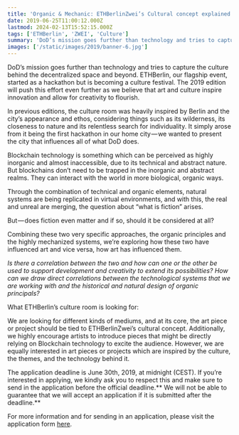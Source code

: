 ```yaml
---
title: 'Organic & Mechanic: ETHBerlinZwei’s Cultural concept explained'
date: 2019-06-25T11:00:12.000Z
lastmod: 2024-02-13T15:52:15.000Z
tags: ['ETHBerlin', 'ZWEI', 'Culture']
summary: 'DoD’s mission goes further than technology and tries to capture the culture behind the decentralized space and beyond. ETHBerlin, our…'
images: ['/static/images/2019/banner-6.jpg']
---
```


DoD’s mission goes further than technology and tries to capture the culture behind the decentralized space and beyond. ETHBerlin, our flagship event, started as a hackathon but is becoming a culture festival. The 2019 edition will push this effort even further as we believe that art and culture inspire innovation and allow for creativity to flourish.

In previous editions, the culture room was heavily inspired by Berlin and the city’s appearance and ethos, considering things such as its wilderness, its closeness to nature and its relentless search for individuality. It simply arose from it being the first hackathon in our home city — we wanted to present the city that influences all of what DoD does.

Blockchain technology is something which can be perceived as highly inorganic and almost inaccessible, due to its technical and abstract nature. But blockchains don’t need to be trapped in the inorganic and abstract realms. They can interact with the world in more biological, organic ways.

Through the combination of technical and organic elements, natural systems are being replicated in virtual environments, and with this, the real and unreal are merging, the question about “what is fiction” arises.

But — does fiction even matter and if so, should it be considered at all?

Combining these two very specific approaches, the organic principles and the highly mechanized systems, we’re exploring how these two have influenced art and vice versa, how art has influenced them.

_Is there a correlation between the two and how can one or the other be used to support development and creativity to extend its possibilities? How can we draw direct correlations between the technological systems that we are working with and the historical and natural design of organic principals?_

What ETHBerlin’s culture room is looking for:

We are looking for different kinds of mediums, and at its core, the art piece or project should be tied to ETHBerlinZwei’s cultural concept. Additionally, we highly encourage artists to introduce pieces that might be directly relying on Blockchain technology to excite the audience. However, we are equally interested in art pieces or projects which are inspired by the culture, the themes, and the technology behind it.

The application deadline is June 30th, 2019, at midnight (CEST). If you’re interested in applying, we kindly ask you to respect this and make sure to send in the application before the official deadline.** We will not be able to guarantee that we will accept an application if it is submitted after the deadline.**

For more information and for sending in an application, please visit the application form [here](https://docs.google.com/forms/d/e/1FAIpQLSdclWIdJxp9hPixPdr457O4koSLrF_qtSmEqjmF5u99yiPtzg/viewform).
